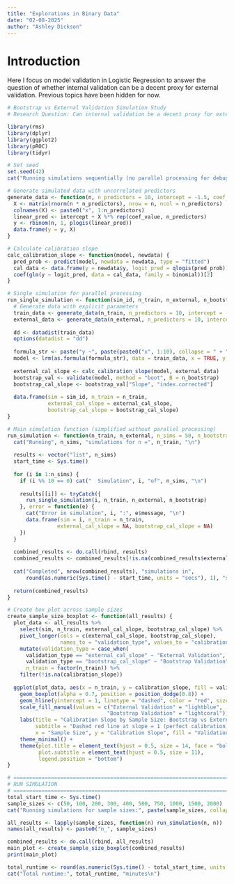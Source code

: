 ```yaml
---
title: "Explorations in Binary Data"
date: "02-08-2025"
author: "Ashley Dickson"
---
```


# Introduction
<p>
Here I focus on model validation in Logistic Regression to answer the question of whether internal validation can be a decent proxy for external validation.
Previous topics have been hidden for now.
</p>

```r
# Bootstrap vs External Validation Simulation Study
# Research Question: Can internal validation be a decent proxy for external validation?

library(rms)
library(dplyr)
library(ggplot2)
library(pROC)
library(tidyr)
```


```r
# Set seed
set.seed(42)
cat("Running simulations sequentially (no parallel processing for debugging)\n")
```


```r
# Generate simulated data with uncorrelated predictors
generate_data <- function(n, n_predictors = 10, intercept = -1.5, coef_value = 0.7) {
  X <- matrix(rnorm(n * n_predictors), nrow = n, ncol = n_predictors)
  colnames(X) <- paste0("x", 1:n_predictors)
  linear_pred <- intercept + X %*% rep(coef_value, n_predictors)
  y <- rbinom(n, 1, plogis(linear_pred))
  data.frame(y = y, X)
}
```


```r
# Calculate calibration slope
calc_calibration_slope <- function(model, newdata) {
  pred_prob <- predict(model, newdata = newdata, type = "fitted")
  cal_data <- data.frame(y = newdata$y, logit_pred = qlogis(pred_prob))
  coef(glm(y ~ logit_pred, data = cal_data, family = binomial))[2]
}
```


```r
# Single simulation for parallel processing
run_single_simulation <- function(sim_id, n_train, n_external, n_bootstrap) {
  # Generate data with explicit parameters
  train_data <- generate_data(n_train, n_predictors = 10, intercept = -1.5, coef_value = 0.7)
  external_data <- generate_data(n_external, n_predictors = 10, intercept = -1.5, coef_value = 0.7)
  
  dd <- datadist(train_data)
  options(datadist = "dd")
  
  formula_str <- paste("y ~", paste(paste0("x", 1:10), collapse = " + "))
  model <- lrm(as.formula(formula_str), data = train_data, x = TRUE, y = TRUE)
  
  external_cal_slope <- calc_calibration_slope(model, external_data)
  bootstrap_val <- validate(model, method = "boot", B = n_bootstrap)
  bootstrap_cal_slope <- bootstrap_val["Slope", "index.corrected"]
  
  data.frame(sim = sim_id, n_train = n_train, 
             external_cal_slope = external_cal_slope,
             bootstrap_cal_slope = bootstrap_cal_slope)
}
```


```r
# Main simulation function (simplified without parallel processing)
run_simulation <- function(n_train, n_external, n_sims = 50, n_bootstrap = 200) {
  cat("Running", n_sims, "simulations for n =", n_train, "\n")
  
  results <- vector("list", n_sims)
  start_time <- Sys.time()
  
  for (i in 1:n_sims) {
    if (i %% 10 == 0) cat("  Simulation", i, "of", n_sims, "\n")
    
    results[[i]] <- tryCatch({
      run_single_simulation(i, n_train, n_external, n_bootstrap)
    }, error = function(e) {
      cat("Error in simulation", i, ":", e$message, "\n")
      data.frame(sim = i, n_train = n_train, 
                external_cal_slope = NA, bootstrap_cal_slope = NA)
    })
  }
  
  combined_results <- do.call(rbind, results)
  combined_results <- combined_results[!is.na(combined_results$external_cal_slope), ]
  
  cat("Completed", nrow(combined_results), "simulations in", 
      round(as.numeric(Sys.time() - start_time, units = "secs"), 1), "seconds\n\n")
  
  return(combined_results)
}
```


```r
# Create box plot across sample sizes
create_sample_size_boxplot <- function(all_results) {
  plot_data <- all_results %>%
    select(sim, n_train, external_cal_slope, bootstrap_cal_slope) %>%
    pivot_longer(cols = c(external_cal_slope, bootstrap_cal_slope),
                 names_to = "validation_type", values_to = "calibration_slope") %>%
    mutate(validation_type = case_when(
      validation_type == "external_cal_slope" ~ "External Validation",
      validation_type == "bootstrap_cal_slope" ~ "Bootstrap Validation"),
      n_train = factor(n_train)) %>%
    filter(!is.na(calibration_slope))
  
  ggplot(plot_data, aes(x = n_train, y = calibration_slope, fill = validation_type)) +
    geom_boxplot(alpha = 0.7, position = position_dodge(0.8)) +
    geom_hline(yintercept = 1, linetype = "dashed", color = "red", size = 0.8) +
    scale_fill_manual(values = c("External Validation" = "lightblue", 
                                "Bootstrap Validation" = "lightcoral")) +
    labs(title = "Calibration Slope by Sample Size: Bootstrap vs External Validation",
         subtitle = "Dashed red line at slope = 1 (perfect calibration)",
         x = "Sample Size", y = "Calibration Slope", fill = "Validation Type") +
    theme_minimal() +
    theme(plot.title = element_text(hjust = 0.5, size = 14, face = "bold"),
          plot.subtitle = element_text(hjust = 0.5, size = 11),
          legend.position = "bottom")
}
```


```r
# ============================================================================
# RUN SIMULATION
# ============================================================================
total_start_time <- Sys.time()
sample_sizes <- c(50, 100, 200, 300, 400, 500, 750, 1000, 1500, 2000)
cat("Running simulations for sample sizes:", paste(sample_sizes, collapse = ", "), "\n\n")

all_results <- lapply(sample_sizes, function(n) run_simulation(n, n))
names(all_results) <- paste0("n_", sample_sizes)

combined_results <- do.call(rbind, all_results)
main_plot <- create_sample_size_boxplot(combined_results)
print(main_plot)

total_runtime <- round(as.numeric(Sys.time() - total_start_time, units = "mins"), 1)
cat("Total runtime:", total_runtime, "minutes\n")
```

